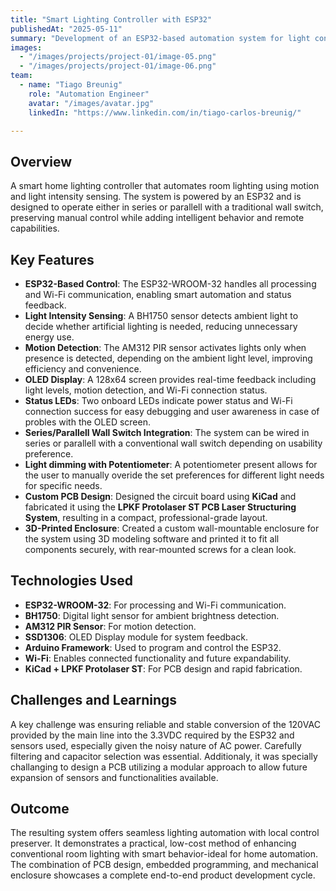 ```yaml
---
title: "Smart Lighting Controller with ESP32"
publishedAt: "2025-05-11"
summary: "Development of an ESP32-based automation system for light control using motion and brightness sensing, manual override, and Wi-Fi status feedback."
images:
  - "/images/projects/project-01/image-05.png"
  - "/images/projects/project-01/image-06.png"
team:
  - name: "Tiago Breunig"
    role: "Automation Engineer"
    avatar: "/images/avatar.jpg"
    linkedIn: "https://www.linkedin.com/in/tiago-carlos-breunig/"

---
```


## Overview

A smart home lighting controller that automates room lighting using motion and light intensity sensing. The system is powered by an ESP32 and is designed to operate either in series or parallell with a traditional wall switch, preserving manual control while adding intelligent behavior and remote capabilities.

## Key Features

- **ESP32-Based Control**: The ESP32-WROOM-32 handles all processing and Wi-Fi communication, enabling smart automation and status feedback.
- **Light Intensity Sensing**: A BH1750 sensor detects ambient light to decide whether artificial lighting is needed, reducing unnecessary energy use.
- **Motion Detection**: The AM312 PIR sensor activates lights only when presence is detected, depending on the ambient light level, improving efficiency and convenience.
- **OLED Display**: A 128x64 screen provides real-time feedback including light levels, motion detection, and Wi-Fi connection status.
- **Status LEDs**: Two onboard LEDs indicate power status and Wi-Fi connection success for easy debugging and user awareness in case of probles with the OLED screen.
- **Series/Parallell Wall Switch Integration**: The system can be wired in series or parallell with a conventional wall switch depending on usability preference.
- **Light dimming with Potentiometer**: A potentiometer present allows for the user to manually overide the set preferences for different light needs for specific needs.
- **Custom PCB Design**: Designed the circuit board using **KiCad** and fabricated it using the **LPKF Protolaser ST PCB Laser Structuring System**, resulting in a compact, professional-grade layout.
- **3D-Printed Enclosure**: Created a custom wall-mountable enclosure for the system using 3D modeling software and printed it to fit all components securely, with rear-mounted screws for a clean look.

## Technologies Used

- **ESP32-WROOM-32**: For processing and Wi-Fi communication.
- **BH1750**: Digital light sensor for ambient brightness detection.
- **AM312 PIR Sensor**: For motion detection.
- **SSD1306**: OLED Display module for system feedback.
- **Arduino Framework**: Used to program and control the ESP32.
- **Wi-Fi**: Enables connected functionality and future expandability.
- **KiCad + LPKF Protolaser ST**: For PCB design and rapid fabrication.

## Challenges and Learnings

A key challenge was ensuring reliable and stable conversion of the 120VAC provided by the main line into the 3.3VDC required by the ESP32 and sensors used, especially given the noisy nature of AC power. Carefully filtering and capacitor selection was essential. Additionaly, it was specially challanging to design a PCB utilizing a modular approach to allow future expansion of sensors and functionalities available.

## Outcome

The resulting system offers seamless lighting automation with local control preserver. It demonstrates a practical, low-cost method of enhancing conventional room lighting with smart behavior-ideal for home automation. The combination of PCB design, embedded programming, and mechanical enclosure showcases a complete end-to-end product development cycle.